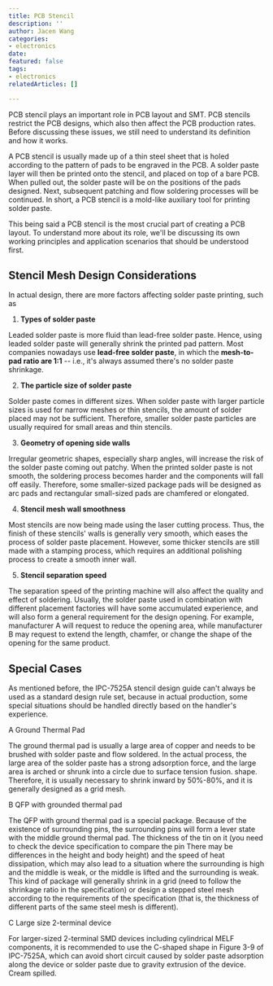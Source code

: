 ```yaml
---
title: PCB Stencil
description: ''
author: Jacen Wang
categories:
- electronics
date: 
featured: false
tags:
- electronics
relatedArticles: []

---
```

PCB stencil plays an important role in PCB layout and SMT. PCB stencils restrict the PCB designs, which also then affect the PCB production rates. Before discussing these issues, we still need to understand its definition and how it works.

A PCB stencil is usually made up of a thin steel sheet that is holed according to the pattern of pads to be engraved in the PCB. A solder paste layer will then be printed onto the stencil, and placed on top of a bare PCB. When pulled out, the solder paste will be on the positions of the pads designed. Next, subsequent patching and flow soldering processes will be continued. In short, a PCB stencil is a mold-like auxiliary tool for printing solder paste.

This being said a PCB stencil is the most crucial part of creating a PCB layout. To understand more about its role, we'll be discussing its own working principles and application scenarios that should be understood first.

## Stencil Mesh Design Considerations 

In actual design, there are more factors affecting solder paste printing, such as

1. **Types of solder paste**

Leaded solder paste is more fluid than lead-free solder paste. Hence, using leaded solder paste will generally shrink the printed pad pattern. Most companies nowadays use **lead-free solder paste**, in which the **mesh-to-pad ratio are 1:1** -- i.e., it's always assumed there's no solder paste shrinkage. 

2. **The particle size of solder paste**

Solder paste comes in different sizes. When solder paste with larger particle sizes is used for narrow meshes or thin stencils, the amount of solder placed may not be sufficient. Therefore, smaller solder paste particles are usually required for small areas and thin stencils.

3. **Geometry of opening side walls**

Irregular geometric shapes, especially sharp angles, will increase the risk of the solder paste coming out patchy. When the printed solder paste is not smooth, the soldering process becomes harder and the components will fall off easily. Therefore, some smaller-sized package pads will be designed as arc pads and rectangular small-sized pads are chamfered or elongated.

4. **Stencil mesh wall smoothness**

Most stencils are now being made using the laser cutting process. Thus, the finish of these stencils' walls is generally very smooth, which eases the process of solder paste placement. However, some thicker stencils are still made with a stamping process, which requires an additional polishing process to create a smooth inner wall. 

5. **Stencil separation speed**

The separation speed of the printing machine will also affect the quality and effect of soldering. Usually, the solder paste used in combination with different placement factories will have some accumulated experience, and will also form a general requirement for the design opening. For example, manufacturer A will request to reduce the opening area, while manufacturer B may request to extend the length, chamfer, or change the shape of the opening for the same product. 

 

 

## Special Cases

As mentioned before, the IPC-7525A stencil design guide can't always be used as a standard design rule set, because in actual production, some special situations should be handled directly based on the handler's experience.

A Ground Thermal Pad

The ground thermal pad is usually a large area of copper and needs to be brushed with solder paste and flow soldered. In the actual process, the large area of the solder paste has a strong adsorption force, and the large area is arched or shrunk into a circle due to surface tension fusion. shape. Therefore, it is usually necessary to shrink inward by 50%-80%, and it is generally designed as a grid mesh.

B QFP with grounded thermal pad

The QFP with ground thermal pad is a special package. Because of the existence of surrounding pins, the surrounding pins will form a lever state with the middle ground thermal pad. The thickness of the tin on it (you need to check the device specification to compare the pin There may be differences in the height and body height) and the speed of heat dissipation, which may also lead to a situation where the surrounding is high and the middle is weak, or the middle is lifted and the surrounding is weak. This kind of package will generally shrink in a grid (need to follow the shrinkage ratio in the specification) or design a stepped steel mesh according to the requirements of the specification (that is, the thickness of different parts of the same steel mesh is different).

C Large size 2-terminal device

For larger-sized 2-terminal SMD devices including cylindrical MELF components, it is recommended to use the C-shaped shape in Figure 3-9 of IPC-7525A, which can avoid short circuit caused by solder paste adsorption along the device or solder paste due to gravity extrusion of the device. Cream spilled.